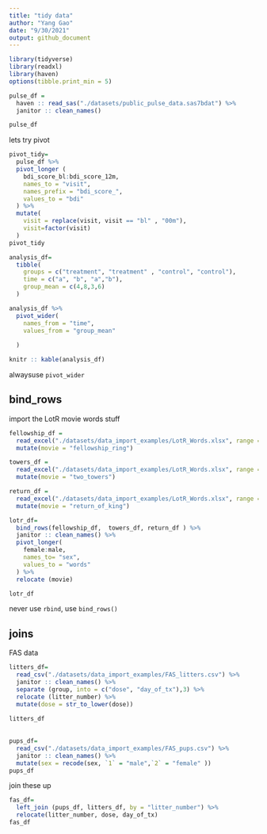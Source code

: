 ```yaml
---
title: "tidy data"
author: "Yang Gao"
date: "9/30/2021"
output: github_document
---
```


```r
library(tidyverse) 
library(readxl)
library(haven)
options(tibble.print_min = 5)
```


```r
pulse_df = 
  haven :: read_sas("./datasets/public_pulse_data.sas7bdat") %>%
  janitor :: clean_names()

pulse_df

```

lets try pivot

```r
pivot_tidy=
  pulse_df %>% 
  pivot_longer (
    bdi_score_bl:bdi_score_12m,
    names_to = "visit",
    names_prefix = "bdi_score_",
    values_to = "bdi"
  ) %>% 
  mutate(
    visit = replace(visit, visit == "bl" , "00m"),
    visit=factor(visit)
  )
pivot_tidy
```


```r
analysis_df=
  tibble(
    groups = c("treatment", "treatment" , "control", "control"),
    time = c("a", "b", "a","b"),
    group_mean = c(4,8,3,6)
  )

analysis_df %>% 
  pivot_wider(
    names_from = "time",
    values_from = "group_mean"
    
  )

knitr :: kable(analysis_df)
```
alwaysuse `pivot_wider`


## bind_rows

import the LotR movie words stuff

```r
fellowship_df =
  read_excel("./datasets/data_import_examples/LotR_Words.xlsx", range = "B3:D6") %>% 
  mutate(movie = "fellowship_ring")
```


```r
towers_df =
  read_excel("./datasets/data_import_examples/LotR_Words.xlsx", range = "F3:H6") %>% 
  mutate(movie = "two_towers")
```

```r
return_df =
  read_excel("./datasets/data_import_examples/LotR_Words.xlsx", range = "J3:L6") %>% 
  mutate(movie = "return_of_king")
```

```r
lotr_df=
  bind_rows(fellowship_df,  towers_df, return_df ) %>% 
  janitor :: clean_names() %>% 
  pivot_longer(
    female:male,
    names_to= "sex",
    values_to = "words"
  ) %>% 
  relocate (movie)

lotr_df
```

never use `rbind`, use `bind_rows()`

## joins

FAS data

```r
litters_df=
  read_csv("./datasets/data_import_examples/FAS_litters.csv") %>% 
  janitor :: clean_names() %>% 
  separate (group, into = c("dose", "day_of_tx"),3) %>% 
  relocate (litter_number) %>% 
  mutate(dose = str_to_lower(dose))
  
litters_df
  
  
pups_df=
  read_csv("./datasets/data_import_examples/FAS_pups.csv") %>% 
  janitor :: clean_names() %>% 
  mutate(sex = recode(sex, `1` = "male",`2` = "female" ))
pups_df

```

join these up

```r
fas_df=
  left_join (pups_df, litters_df, by = "litter_number") %>% 
  relocate(litter_number, dose, day_of_tx)
fas_df
```








